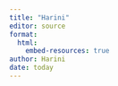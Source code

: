 ```yaml
---
title: "Harini"
editor: source
format: 
  html:
    embed-resources: true
author: Harini
date: today 
---
```


